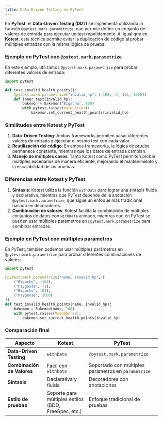```yaml
---
title: Data-Driven Testing en PyTest
---
```


<ReadingTime/>

En **PyTest**, el **Data-Driven Testing (DDT)** se implementa utilizando la función `@pytest.mark.parametrize`, que permite definir un conjunto de valores de entrada para ejecutar un test repetidamente. Al igual que en **Kotest**, esta técnica permite evitar la duplicación de código al probar múltiples entradas con la misma lógica de prueba.

### Ejemplo en PyTest con `@pytest.mark.parametrize`

En este ejemplo, utilizamos `@pytest.mark.parametrize` para probar diferentes valores de entrada:

```python
import pytest

def test_invalid_health_points():
    @pytest.mark.parametrize("invalid_hp", [-100, -1, 101, 1000])
    def inner_test(invalid_hp):
        bakemon = Bakemon("Bigachu", 100)
        with pytest.raises(ValueError):
            bakemon.set_current_health_points(invalid_hp)
```

### Similitudes entre Kotest y PyTest

1. **Data-Driven Testing**: Ambos frameworks permiten pasar diferentes valores de entrada y ejecutar el mismo test con cada valor.
2. **Reutilización del código**: En ambos frameworks, la lógica de prueba permanece constante, mientras que los datos de entrada cambian.
3. **Manejo de múltiples casos**: Tanto Kotest como PyTest permiten probar múltiples escenarios de manera eficiente, mejorando el mantenimiento y la escalabilidad de las pruebas.

### Diferencias entre Kotest y PyTest

1. **Sintaxis**: Kotest utiliza la función `withData` para lograr una sintaxis fluida y declarativa, mientras que PyTest depende de la anotación `@pytest.mark.parametrize`, que sigue un enfoque más tradicional basado en decoradores.
2. **Combinación de valores**: Kotest facilita la combinación de múltiples conjuntos de datos con `withData` anidado, mientras que en PyTest se pueden usar múltiples parámetros en `@pytest.mark.parametrize` para combinar entradas.

### Ejemplo en PyTest con múltiples parámetros

En PyTest, también podemos usar múltiples parámetros en `@pytest.mark.parametrize` para probar diferentes combinaciones de valores:

```python
import pytest

@pytest.mark.parametrize("name, invalid_hp", [
    ("Bigachu", -100),
    ("Psygoose", -1),
    ("Bigachu", 101),
    ("Psygoose", 1000)
])
def test_invalid_health_points(name, invalid_hp):
    bakemon = Bakemon(name, 100)
    with pytest.raises(ValueError):
        bakemon.set_current_health_points(invalid_hp)
```

### Comparación final

| Aspecto                    | Kotest                                               | PyTest                                              |
|----------------------------|------------------------------------------------------|-----------------------------------------------------|
| **Data-Driven Testing**    | `withData`                                           | `@pytest.mark.parametrize`                          |
| **Combinación de Valores** | Fácil con `withData`                                 | Soportado con múltiples parámetros en `parametrize` |
| **Sintaxis**               | Declarativa y fluida                                 | Decoradores con anotaciones                         |
| **Estilo de pruebas**      | Soporte para múltiples estilos (BDD, FreeSpec, etc.) | Enfoque tradicional de pruebas                      |
